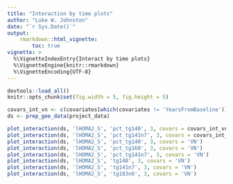 ```yaml
---
title: "Interaction by time plots"
author: "Luke W. Johnston"
date: "`r Sys.Date()`"
output: 
    rmarkdown::html_vignette:
        toc: true
vignette: >
  %\VignetteIndexEntry{Interact by time plots}
  %\VignetteEngine{knitr::rmarkdown}
  %\VignetteEncoding{UTF-8}
---
```


```r
devtools::load_all()
knitr::opts_chunk$set(fig.width = 5, fig.height = 5)

covars_int_vn <- c(covariates[which(covariates != 'YearsFromBaseline')], 'VN')
ds <- prep_gee_data(project_data)

plot_interaction(ds, 'lHOMA2_S', 'pct_tg140', 3, covars = covars_int_vn)
plot_interaction(ds, 'lHOMA2_S', 'pct_tg141n7', 3, covars = covars_int_vn)
plot_interaction(ds, 'lHOMA2_S', 'pct_tg140', 3, covars = 'VN')
plot_interaction(ds, 'lHOMA2_S', 'pct_tg160', 3, covars = 'VN')
plot_interaction(ds, 'lHOMA2_S', 'pct_tg141n7', 3, covars = 'VN')
plot_interaction(ds, 'lHOMA2_S', 'tg140', 3, covars = 'VN')
plot_interaction(ds, 'lHOMA2_S', 'tg141n7', 3, covars = 'VN')
plot_interaction(ds, 'lHOMA2_S', 'tg183n6', 3, covars = 'VN')
```

